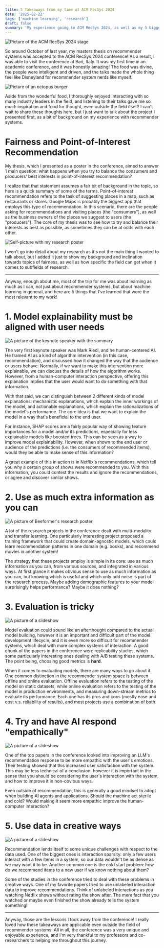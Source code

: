 ```yaml
---
title: 5 Takeaways from my time at ACM RecSys 2024
date: '2025-02-22'
tags: ['machine learning', 'research']
draft: false
summary: 'My experience going to ACM RecSys 2024, as well as my 5 biggest takeaways from the conference talks that are relevant to my work.'
---
```


![Picture of the ACM RecSys 2024 stage](/static/images/recsys2024/stage.jpg)

So around October of last year, my masters thesis on recommender systems was accepted to the ACM RecSys 2024 conference! As a result, I was able to visit the conference at Bari, Italy. It was my first time in an academic conference, and it was honestly amazing! The food was divine, the people were intelligent and driven, and the talks made the whole thing feel like Disneyland for recommender system nerds like myself.

![Picture of an octopus burger](/static/images/recsys2024/food.jpg)

Aside from the wonderful food, I thoroughly enjoyed interacting with so many industry leaders in the field, and listening to their talks gave me so much inspiration and food for thought, even outside the field itself! I can't wait to share these thoughts here, but I just want to talk about the project I presented first, as a bit of background on my experience with recommender systems.

# Fairness and Point-of-Interest Recommendation

My thesis, which I presented as a poster in the conference, aimed to answer 1 main question: what happens when you try to balance the consumers and producers' best interests in point-of-interest recommendation?

I realize that that statement assumes a fair bit of background in the topic, so here is a quick summary of some of the terms. Point-of-interest recommendation refers to the task of suggesting places in a map, such as restaurants or stores. Google Maps is probably the biggest app that employs this type of recommendation. In this scenario, there are the people asking for recommendations and visiting places (the "consumers"), as well as the business owners of the places we suggest to users (the "producers"). The core of my thesis was to see how to try and balance their interests as best as possible, as sometimes they can be at odds with each other.

![Self-picture with my research poster](/static/images/recsys2024/poster.jpg)

I won't go into detail about my research as it's not the main thing I wanted to talk about, but I added it just to show my background and inclination towards topics of fairness, as well as how specific the field can get when it comes to subfields of research.

---

Anyway, enough about me, most of the trip for me was about learning as much as I can, not just about recommender systems, but about machine learning in general, and here are 5 things that I've learned that were the most relevant to my work!

# 1. Model explainability must be aligned with user needs

![A picture of the keynote speaker with the summary](/static/images/recsys2024/item1_keynote.jpg)

The very first keynote speaker was Mark Riedl, and he human-centered AI. He framed AI as a kind of algorithm intervention (in this case, recommendation), and discussed how it changed the way that the audience or users behave. Normally, if we want to make this intervention more explainable, we can discuss the details of how the algorithm works. However, from a human-computer interaction perspective, offering this explanation implies that the user would want to do something with that information.

With that said, we can distinguish between 2 different kinds of model explanations: mechanistic explanations, which explain the inner workings of the model, and actionable explanations, which explain the rationalizations of the model's performance. The core idea is that we want to explain the model in a way that's beneficial to the end user.

For instance, SHAP scores are a fairly popular way of showing feature importances for a model and/or its predictions, especially for less explainable models like boosted trees. This can be seen as a way to improve model explainability. However, when shown to the end user or audience of the predictions (i.e. the consumers of recommended items), would they be able to make sense of this information?

A great example of this in action is in Netflix's recommendations, which tell you why a certain group of shows were recommended to you. With this information, you could contest the results and ignore the recommendations, or agree and discover similar shows.

# 2. Use as much extra information as you can

![A picture of Beeformer's research poster](/static/images/recsys2024/item2_beeformer.jpg)

A lot of the research projects in the conference dealt with multi-modality and transfer learning. One particularly interesting project proposed a training framework that could create domain-agnostic models, which could learn recommendation patterns in one domain (e.g. books), and recommend movies in another system!

The strategy that these projects employ is simple in its core: use as much information as you can, from various sources, and integrated in various ways. At first glance it makes obvious sense to use as much information as you can, but knowing which is useful and which only add noise is part of the research process. Maybe adding demographic features to your model surprisingly helps performance? Maybe it does nothing?

# 3. Evaluation is tricky

![A picture of a slideshow](/static/images/recsys2024/item3_metrics.jpg)

Model evaluation could sound like an afterthought compared to the actual model building, however it is an important and difficult part of the model development lifecycle, and it is even more so difficult for recommender systems, which deal with more complex systems of interaction. A good chunk of the papers in the conference were replicability studies, which some particularly interesting ones dealing with A/B testing these systems. The point being, choosing good metrics is **hard**.

When it comes to evaluating models, there are many ways to go about it. One common distinction in the recommender system space is between offline and online evaluation. Offline evaluation refers to the testing of the model on static datasets, while online evaluation refers to the testing of the model in production environments, and measuring down-stream metrics to evaluate its performance. Each one has its pros and cons (mostly ease and cost v.s. reliability of results), and most projects use a combination of both.

# 4. Try and have AI respond "empathically"

![A picture of a slideshow](/static/images/recsys2024/item4_empath.jpg)

One of the top papers in the conference looked into improving an LLM's recommendation response to be more empathic with the user's emotions. Their testing showed that this increased user satisfaction with the system. This may be less technical of a conclusion, however it is important in the sense that you should be considering the user's interaction with the system, and how to improve it in non-obvious ways.

Even outside of recommendation, this is generally a good mindset to adopt when building AI agents and applications. Should the machine act sterile and cold? Would making it seem more empathic improve the human-computer interaction?

# 5. Use data in creative ways

![A picture of a slideshow](/static/images/recsys2024/item5_unlock.jpg)

Recommendation lends itself to some unique challenges with respect to the data used. One of the biggest ones is interaction sparsity: only a few users interact with a few items in a system, so our data wouldn't be as dense as we may want it to be. Another common one is the cold start problem: how do we recommend items to a new user if we know nothing about them?

Some of the studies in the conference tried to deal with these problems in creative ways. One of my favorite papers tried to use unlabeled interaction data to improve recommendations. Think of unlabeled interactions as you watching Netflix shows without rating the show after. The mere fact that you watched or maybe even finished the show already tells the system something!

---

Anyway, those are the lessons I took away from the conference! I really loved how these takeaways are applicable even outside the field of recommender systems. All in all, the conference was a very unique and enjoyable experience, and I'm very thankful to my professors and co-researchers to helping me throughout this journey.